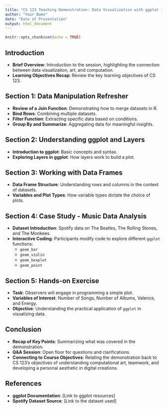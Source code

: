 ```yaml
---
title: "CS 123 Teaching Demonstration: Data Visualization with ggplot in R"
author: "Your Name"
date: "Date of Presentation"
output: html_document
---
```


```r
knitr::opts_chunk$set(echo = TRUE)
```

## Introduction

- **Brief Overview**: Introduction to the session, highlighting the connection between data visualization, art, and computation.
- **Learning Objectives Recap**: Review the key learning objectives of CS 123.

## Section 1: Data Manipulation Refresher

- **Review of a Join Function**: Demonstrating how to merge datasets in R.
- **Bind Rows**: Combining multiple datasets.
- **Filter Function**: Extracting specific data based on conditions.
- **Group By and Summarize**: Aggregating data for meaningful insights.

## Section 2: Understanding ggplot and Layers

- **Introduction to ggplot**: Basic concepts and syntax.
- **Exploring Layers in ggplot**: How layers work to build a plot.

## Section 3: Working with Data Frames

- **Data Frame Structure**: Understanding rows and columns in the context of datasets.
- **Variables and Plot Types**: How variable types dictate the choice of plots.

## Section 4: Case Study - Music Data Analysis

- **Dataset Introduction**: Spotify data on The Beatles, The Rolling Stones, and The Monkees.
- **Interactive Coding**: Participants modify code to explore different `ggplot` functions:
  - `geom_bar`
  - `geom_violin`
  - `geom_boxplot`
  - `geom_point`

## Section 5: Hands-on Exercise

- **Task**: Observers will engage in programming a simple plot.
- **Variables of Interest**: Number of Songs, Number of Albums, Valence, and Energy.
- **Objective**: Understanding the practical application of `ggplot` in visualizing data.

## Conclusion

- **Recap of Key Points**: Summarizing what was covered in the demonstration.
- **Q&A Session**: Open floor for questions and clarifications.
- **Connecting to Course Objectives**: Relating the demonstration back to CS 123's objectives of understanding computational art, teamwork, and developing a personal aesthetic in digital creations.

## References

- **ggplot Documentation**: [Link to ggplot resources]
- **Spotify Dataset Source**: [Link to the dataset used]


